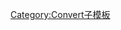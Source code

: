 {{convert/{{{d}}}|{{{1}}}|{{{2|}}}|{{{3|}}}|{{{4|}}}|{{{5|}}}|{{{6|}}}|{{{7|}}}|s={{{s|}}}|r={{{r}}}
|u=km
|n=-{zh-cn:公里;zh-tw:公里;zh-hk:公里;zh-sg:公里;}-
|t=-{zh-cn:公里;zh-tw:公里;zh-hk:公里;zh-sg:公里;}-
|o=mi
|b=1000
|j=3-{{{j|0}}}}}<noinclude>
[[Category:Convert子模板]]
</noinclude>
